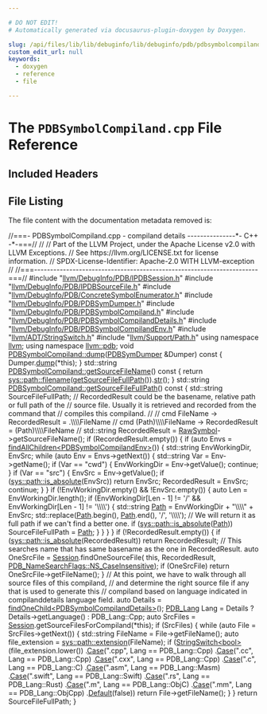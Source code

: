 ```yaml
---

# DO NOT EDIT!
# Automatically generated via docusaurus-plugin-doxygen by Doxygen.

slug: /api/files/lib/lib/debuginfo/lib/debuginfo/pdb/pdbsymbolcompiland-cpp
custom_edit_url: null
keywords:
  - doxygen
  - reference
  - file

---
```





# The `PDBSymbolCompiland.cpp` File Reference

<DoxygenPage pluginConfig={pluginConfig}>



## Included Headers

<IncludesList>
<IncludesListItem
  filePath="llvm/DebugInfo/PDB/IPDBSession.h"
  permalink="/docs/api/files/include/include/llvm/include/llvm/debuginfo/include/llvm/debuginfo/pdb/ipdbsession-h"
  isLocal="true" />
<IncludesListItem
  filePath="llvm/DebugInfo/PDB/IPDBSourceFile.h"
  permalink="/docs/api/files/include/include/llvm/include/llvm/debuginfo/include/llvm/debuginfo/pdb/ipdbsourcefile-h"
  isLocal="true" />
<IncludesListItem
  filePath="llvm/DebugInfo/PDB/ConcreteSymbolEnumerator.h"
  permalink="/docs/api/files/include/include/llvm/include/llvm/debuginfo/include/llvm/debuginfo/pdb/concretesymbolenumerator-h"
  isLocal="true" />
<IncludesListItem
  filePath="llvm/DebugInfo/PDB/PDBSymDumper.h"
  permalink="/docs/api/files/include/include/llvm/include/llvm/debuginfo/include/llvm/debuginfo/pdb/pdbsymdumper-h"
  isLocal="true" />
<IncludesListItem
  filePath="llvm/DebugInfo/PDB/PDBSymbolCompiland.h"
  permalink="/docs/api/files/include/include/llvm/include/llvm/debuginfo/include/llvm/debuginfo/pdb/pdbsymbolcompiland-h"
  isLocal="true" />
<IncludesListItem
  filePath="llvm/DebugInfo/PDB/PDBSymbolCompilandDetails.h"
  permalink="/docs/api/files/include/include/llvm/include/llvm/debuginfo/include/llvm/debuginfo/pdb/pdbsymbolcompilanddetails-h"
  isLocal="true" />
<IncludesListItem
  filePath="llvm/DebugInfo/PDB/PDBSymbolCompilandEnv.h"
  permalink="/docs/api/files/include/include/llvm/include/llvm/debuginfo/include/llvm/debuginfo/pdb/pdbsymbolcompilandenv-h"
  isLocal="true" />
<IncludesListItem
  filePath="llvm/ADT/StringSwitch.h"
  permalink="/docs/api/files/include/include/llvm/include/llvm/adt/stringswitch-h"
  isLocal="true" />
<IncludesListItem
  filePath="llvm/Support/Path.h"
  permalink="/docs/api/files/include/include/llvm/include/llvm/support/path-h"
  isLocal="true" />
</IncludesList>


## File Listing

The file content with the documentation metadata removed is:

<ProgramListing>

<Link id="l00001" /><CodeLine lineNumber="1"><span class="doxyHighlightComment">//===- PDBSymbolCompiland.cpp - compiland details ---------------&#42;- C++ -&#42;-===//</span></CodeLine>
<Link id="l00002" /><CodeLine lineNumber="2"><span class="doxyHighlightComment">//</span></CodeLine>
<Link id="l00003" /><CodeLine lineNumber="3"><span class="doxyHighlightComment">// Part of the LLVM Project, under the Apache License v2.0 with LLVM Exceptions.</span></CodeLine>
<Link id="l00004" /><CodeLine lineNumber="4"><span class="doxyHighlightComment">// See https://llvm.org/LICENSE.txt for license information.</span></CodeLine>
<Link id="l00005" /><CodeLine lineNumber="5"><span class="doxyHighlightComment">// SPDX-License-Identifier: Apache-2.0 WITH LLVM-exception</span></CodeLine>
<Link id="l00006" /><CodeLine lineNumber="6"><span class="doxyHighlightComment">//</span></CodeLine>
<Link id="l00007" /><CodeLine lineNumber="7"><span class="doxyHighlightComment">//===----------------------------------------------------------------------===//</span></CodeLine>
<Link id="l00008" /><CodeLine lineNumber="8"></CodeLine>
<Link id="l00009" /><CodeLine lineNumber="9"><span class="doxyHighlightPreprocessor">#include &quot;<a href="/docs/api/files/include/include/llvm/include/llvm/debuginfo/include/llvm/debuginfo/pdb/ipdbsession-h">llvm/DebugInfo/PDB/IPDBSession.h</a>&quot;</span></CodeLine>
<Link id="l00010" /><CodeLine lineNumber="10"><span class="doxyHighlightPreprocessor">#include &quot;<a href="/docs/api/files/include/include/llvm/include/llvm/debuginfo/include/llvm/debuginfo/pdb/ipdbsourcefile-h">llvm/DebugInfo/PDB/IPDBSourceFile.h</a>&quot;</span></CodeLine>
<Link id="l00011" /><CodeLine lineNumber="11"></CodeLine>
<Link id="l00012" /><CodeLine lineNumber="12"><span class="doxyHighlightPreprocessor">#include &quot;<a href="/docs/api/files/include/include/llvm/include/llvm/debuginfo/include/llvm/debuginfo/pdb/concretesymbolenumerator-h">llvm/DebugInfo/PDB/ConcreteSymbolEnumerator.h</a>&quot;</span></CodeLine>
<Link id="l00013" /><CodeLine lineNumber="13"><span class="doxyHighlightPreprocessor">#include &quot;<a href="/docs/api/files/include/include/llvm/include/llvm/debuginfo/include/llvm/debuginfo/pdb/pdbsymdumper-h">llvm/DebugInfo/PDB/PDBSymDumper.h</a>&quot;</span></CodeLine>
<Link id="l00014" /><CodeLine lineNumber="14"><span class="doxyHighlightPreprocessor">#include &quot;<a href="/docs/api/files/include/include/llvm/include/llvm/debuginfo/include/llvm/debuginfo/pdb/pdbsymbolcompiland-h">llvm/DebugInfo/PDB/PDBSymbolCompiland.h</a>&quot;</span></CodeLine>
<Link id="l00015" /><CodeLine lineNumber="15"><span class="doxyHighlightPreprocessor">#include &quot;<a href="/docs/api/files/include/include/llvm/include/llvm/debuginfo/include/llvm/debuginfo/pdb/pdbsymbolcompilanddetails-h">llvm/DebugInfo/PDB/PDBSymbolCompilandDetails.h</a>&quot;</span></CodeLine>
<Link id="l00016" /><CodeLine lineNumber="16"><span class="doxyHighlightPreprocessor">#include &quot;<a href="/docs/api/files/include/include/llvm/include/llvm/debuginfo/include/llvm/debuginfo/pdb/pdbsymbolcompilandenv-h">llvm/DebugInfo/PDB/PDBSymbolCompilandEnv.h</a>&quot;</span></CodeLine>
<Link id="l00017" /><CodeLine lineNumber="17"></CodeLine>
<Link id="l00018" /><CodeLine lineNumber="18"><span class="doxyHighlightPreprocessor">#include &quot;<a href="/docs/api/files/include/include/llvm/include/llvm/adt/stringswitch-h">llvm/ADT/StringSwitch.h</a>&quot;</span></CodeLine>
<Link id="l00019" /><CodeLine lineNumber="19"><span class="doxyHighlightPreprocessor">#include &quot;<a href="/docs/api/files/include/include/llvm/include/llvm/support/path-h">llvm/Support/Path.h</a>&quot;</span></CodeLine>
<Link id="l00020" /><CodeLine lineNumber="20"></CodeLine>
<Link id="l00021" /><CodeLine lineNumber="21"><span class="doxyHighlightKeyword">using namespace </span><span class="doxyHighlight"><a href="/docs/api/namespaces/llvm">llvm</a>;</span></CodeLine>
<Link id="l00022" /><CodeLine lineNumber="22"><span class="doxyHighlightKeyword">using namespace </span><span class="doxyHighlight"><a href="/docs/api/namespaces/llvm/pdb">llvm::pdb</a>;</span></CodeLine>
<Link id="l00023" /><CodeLine lineNumber="23"></CodeLine>
<Link id="l00024" /><CodeLine lineNumber="24" lineLink="/docs/api/classes/llvm/pdb/pdbsymbolcompiland/#ae38008c9a00f5570010cee8f743e0e5e"><span class="doxyHighlightKeywordType">void</span><span class="doxyHighlight"> <a href="/docs/api/classes/llvm/pdb/pdbsymbolcompiland/#ae38008c9a00f5570010cee8f743e0e5e">PDBSymbolCompiland::dump</a>(<a href="/docs/api/classes/llvm/pdb/pdbsymdumper">PDBSymDumper</a> &amp;Dumper)</span><span class="doxyHighlightKeyword"> const </span><span class="doxyHighlight">&#123;</span></CodeLine>
<Link id="l00025" /><CodeLine lineNumber="25"><span class="doxyHighlight">  Dumper.<a href="/docs/api/classes/llvm/pdb/pdbsymdumper/#a0a9c807b3e63885f9d510ba25ecfc6ce">dump</a>(&#42;</span><span class="doxyHighlightKeyword">this</span><span class="doxyHighlight">);</span></CodeLine>
<Link id="l00026" /><CodeLine lineNumber="26"><span class="doxyHighlight">&#125;</span></CodeLine>
<Link id="l00027" /><CodeLine lineNumber="27"></CodeLine>
<Link id="l00028" /><CodeLine lineNumber="28" lineLink="/docs/api/classes/llvm/pdb/pdbsymbolcompiland/#a09a8cb81d55088ca26ab8918686e217b"><span class="doxyHighlight">std::string <a href="/docs/api/classes/llvm/pdb/pdbsymbolcompiland/#a09a8cb81d55088ca26ab8918686e217b">PDBSymbolCompiland::getSourceFileName</a>()</span><span class="doxyHighlightKeyword"> const </span><span class="doxyHighlight">&#123;</span></CodeLine>
<Link id="l00029" /><CodeLine lineNumber="29"><span class="doxyHighlight">  </span><span class="doxyHighlightKeywordFlow">return</span><span class="doxyHighlight"> <a href="/docs/api/namespaces/llvm/sys/path/#aa56d25bb5127dd7a5831c25764f76cbe">sys::path::filename</a>(<a href="/docs/api/classes/llvm/pdb/pdbsymbolcompiland/#a10cadbc43e6950a1500f1308cb931c2d">getSourceFileFullPath</a>()).<a href="/docs/api/classes/llvm/stringref/#a223dd14e7d12bc5cea01889b972a98b2">str</a>();</span></CodeLine>
<Link id="l00030" /><CodeLine lineNumber="30"><span class="doxyHighlight">&#125;</span></CodeLine>
<Link id="l00031" /><CodeLine lineNumber="31"></CodeLine>
<Link id="l00032" /><CodeLine lineNumber="32" lineLink="/docs/api/classes/llvm/pdb/pdbsymbolcompiland/#a10cadbc43e6950a1500f1308cb931c2d"><span class="doxyHighlight">std::string <a href="/docs/api/classes/llvm/pdb/pdbsymbolcompiland/#a10cadbc43e6950a1500f1308cb931c2d">PDBSymbolCompiland::getSourceFileFullPath</a>()</span><span class="doxyHighlightKeyword"> const </span><span class="doxyHighlight">&#123;</span></CodeLine>
<Link id="l00033" /><CodeLine lineNumber="33"><span class="doxyHighlight">  std::string SourceFileFullPath;</span></CodeLine>
<Link id="l00034" /><CodeLine lineNumber="34"></CodeLine>
<Link id="l00035" /><CodeLine lineNumber="35"><span class="doxyHighlight">  </span><span class="doxyHighlightComment">// RecordedResult could be the basename, relative path or full path of the</span></CodeLine>
<Link id="l00036" /><CodeLine lineNumber="36"><span class="doxyHighlight">  </span><span class="doxyHighlightComment">// source file. Usually it is retrieved and recorded from the command that</span></CodeLine>
<Link id="l00037" /><CodeLine lineNumber="37"><span class="doxyHighlight">  </span><span class="doxyHighlightComment">// compiles this compiland.</span></CodeLine>
<Link id="l00038" /><CodeLine lineNumber="38"><span class="doxyHighlight">  </span><span class="doxyHighlightComment">//</span></CodeLine>
<Link id="l00039" /><CodeLine lineNumber="39"><span class="doxyHighlight">  </span><span class="doxyHighlightComment">//  cmd FileName          -&gt; RecordedResult = .\\\\FileName</span></CodeLine>
<Link id="l00040" /><CodeLine lineNumber="40"><span class="doxyHighlight">  </span><span class="doxyHighlightComment">//  cmd (Path)\\\\FileName  -&gt; RecordedResult = (Path)\\\\FileName</span></CodeLine>
<Link id="l00041" /><CodeLine lineNumber="41"><span class="doxyHighlight">  </span><span class="doxyHighlightComment">//</span></CodeLine>
<Link id="l00042" /><CodeLine lineNumber="42"><span class="doxyHighlight">  std::string RecordedResult = <a href="/docs/api/classes/llvm/pdb/pdbsymbol/#aedc72dbd19536e5430d4033dc82305f4">RawSymbol</a>-&gt;getSourceFileName();</span></CodeLine>
<Link id="l00043" /><CodeLine lineNumber="43"></CodeLine>
<Link id="l00044" /><CodeLine lineNumber="44"><span class="doxyHighlight">  </span><span class="doxyHighlightKeywordFlow">if</span><span class="doxyHighlight"> (RecordedResult.empty()) &#123;</span></CodeLine>
<Link id="l00045" /><CodeLine lineNumber="45"><span class="doxyHighlight">    </span><span class="doxyHighlightKeywordFlow">if</span><span class="doxyHighlight"> (</span><span class="doxyHighlightKeyword">auto</span><span class="doxyHighlight"> Envs = <a href="/docs/api/classes/llvm/pdb/pdbsymbol/#a84de898fb71434cbc866dde23a5b68f4">findAllChildren&lt;PDBSymbolCompilandEnv&gt;</a>()) &#123;</span></CodeLine>
<Link id="l00046" /><CodeLine lineNumber="46"><span class="doxyHighlight">      std::string EnvWorkingDir, EnvSrc;</span></CodeLine>
<Link id="l00047" /><CodeLine lineNumber="47"></CodeLine>
<Link id="l00048" /><CodeLine lineNumber="48"><span class="doxyHighlight">      </span><span class="doxyHighlightKeywordFlow">while</span><span class="doxyHighlight"> (</span><span class="doxyHighlightKeyword">auto</span><span class="doxyHighlight"> Env = Envs-&gt;getNext()) &#123;</span></CodeLine>
<Link id="l00049" /><CodeLine lineNumber="49"><span class="doxyHighlight">        std::string Var = Env-&gt;getName();</span></CodeLine>
<Link id="l00050" /><CodeLine lineNumber="50"><span class="doxyHighlight">        </span><span class="doxyHighlightKeywordFlow">if</span><span class="doxyHighlight"> (Var == </span><span class="doxyHighlightStringLiteral">&quot;cwd&quot;</span><span class="doxyHighlight">) &#123;</span></CodeLine>
<Link id="l00051" /><CodeLine lineNumber="51"><span class="doxyHighlight">          EnvWorkingDir = Env-&gt;getValue();</span></CodeLine>
<Link id="l00052" /><CodeLine lineNumber="52"><span class="doxyHighlight">          </span><span class="doxyHighlightKeywordFlow">continue</span><span class="doxyHighlight">;</span></CodeLine>
<Link id="l00053" /><CodeLine lineNumber="53"><span class="doxyHighlight">        &#125;</span></CodeLine>
<Link id="l00054" /><CodeLine lineNumber="54"><span class="doxyHighlight">        </span><span class="doxyHighlightKeywordFlow">if</span><span class="doxyHighlight"> (Var == </span><span class="doxyHighlightStringLiteral">&quot;src&quot;</span><span class="doxyHighlight">) &#123;</span></CodeLine>
<Link id="l00055" /><CodeLine lineNumber="55"><span class="doxyHighlight">          EnvSrc = Env-&gt;getValue();</span></CodeLine>
<Link id="l00056" /><CodeLine lineNumber="56"><span class="doxyHighlight">          </span><span class="doxyHighlightKeywordFlow">if</span><span class="doxyHighlight"> (<a href="/docs/api/namespaces/llvm/sys/path/#ac35ec1dacb408d4c65d55249c0e02474">sys::path::is&#95;absolute</a>(EnvSrc))</span></CodeLine>
<Link id="l00057" /><CodeLine lineNumber="57"><span class="doxyHighlight">            </span><span class="doxyHighlightKeywordFlow">return</span><span class="doxyHighlight"> EnvSrc;</span></CodeLine>
<Link id="l00058" /><CodeLine lineNumber="58"><span class="doxyHighlight">          RecordedResult = EnvSrc;</span></CodeLine>
<Link id="l00059" /><CodeLine lineNumber="59"><span class="doxyHighlight">          </span><span class="doxyHighlightKeywordFlow">continue</span><span class="doxyHighlight">;</span></CodeLine>
<Link id="l00060" /><CodeLine lineNumber="60"><span class="doxyHighlight">        &#125;</span></CodeLine>
<Link id="l00061" /><CodeLine lineNumber="61"><span class="doxyHighlight">      &#125;</span></CodeLine>
<Link id="l00062" /><CodeLine lineNumber="62"><span class="doxyHighlight">      </span><span class="doxyHighlightKeywordFlow">if</span><span class="doxyHighlight"> (!EnvWorkingDir.empty() &amp;&amp; !EnvSrc.empty()) &#123;</span></CodeLine>
<Link id="l00063" /><CodeLine lineNumber="63"><span class="doxyHighlight">        </span><span class="doxyHighlightKeyword">auto</span><span class="doxyHighlight"> Len = EnvWorkingDir.length();</span></CodeLine>
<Link id="l00064" /><CodeLine lineNumber="64"><span class="doxyHighlight">        </span><span class="doxyHighlightKeywordFlow">if</span><span class="doxyHighlight"> (EnvWorkingDir&#91;Len - 1&#93; != </span><span class="doxyHighlightCharLiteral">&#39;/&#39;</span><span class="doxyHighlight"> &amp;&amp; EnvWorkingDir&#91;Len - 1&#93; != </span><span class="doxyHighlightCharLiteral">&#39;\\\\&#39;</span><span class="doxyHighlight">) &#123;</span></CodeLine>
<Link id="l00065" /><CodeLine lineNumber="65"><span class="doxyHighlight">          std::string <a href="/docs/api/namespaces/llvm/pdb/#ac10322dc19a928c2dbb83ec9689dc23caac70412e939d72a9234cdebb1af5867b">Path</a> = EnvWorkingDir + </span><span class="doxyHighlightStringLiteral">&quot;\\\\&quot;</span><span class="doxyHighlight"> + EnvSrc;</span></CodeLine>
<Link id="l00066" /><CodeLine lineNumber="66"><span class="doxyHighlight">          std::replace(<a href="/docs/api/namespaces/llvm/pdb/#ac10322dc19a928c2dbb83ec9689dc23caac70412e939d72a9234cdebb1af5867b">Path</a>.begin(), <a href="/docs/api/namespaces/llvm/pdb/#ac10322dc19a928c2dbb83ec9689dc23caac70412e939d72a9234cdebb1af5867b">Path</a>.end(), </span><span class="doxyHighlightCharLiteral">&#39;/&#39;</span><span class="doxyHighlight">, </span><span class="doxyHighlightCharLiteral">&#39;\\\\&#39;</span><span class="doxyHighlight">);</span></CodeLine>
<Link id="l00067" /><CodeLine lineNumber="67"><span class="doxyHighlight">          </span><span class="doxyHighlightComment">// We will return it as full path if we can&#39;t find a better one.</span></CodeLine>
<Link id="l00068" /><CodeLine lineNumber="68"><span class="doxyHighlight">          </span><span class="doxyHighlightKeywordFlow">if</span><span class="doxyHighlight"> (<a href="/docs/api/namespaces/llvm/sys/path/#ac35ec1dacb408d4c65d55249c0e02474">sys::path::is&#95;absolute</a>(<a href="/docs/api/namespaces/llvm/pdb/#ac10322dc19a928c2dbb83ec9689dc23caac70412e939d72a9234cdebb1af5867b">Path</a>))</span></CodeLine>
<Link id="l00069" /><CodeLine lineNumber="69"><span class="doxyHighlight">            SourceFileFullPath = <a href="/docs/api/namespaces/llvm/pdb/#ac10322dc19a928c2dbb83ec9689dc23caac70412e939d72a9234cdebb1af5867b">Path</a>;</span></CodeLine>
<Link id="l00070" /><CodeLine lineNumber="70"><span class="doxyHighlight">        &#125;</span></CodeLine>
<Link id="l00071" /><CodeLine lineNumber="71"><span class="doxyHighlight">      &#125;</span></CodeLine>
<Link id="l00072" /><CodeLine lineNumber="72"><span class="doxyHighlight">    &#125;</span></CodeLine>
<Link id="l00073" /><CodeLine lineNumber="73"><span class="doxyHighlight">  &#125;</span></CodeLine>
<Link id="l00074" /><CodeLine lineNumber="74"></CodeLine>
<Link id="l00075" /><CodeLine lineNumber="75"><span class="doxyHighlight">  </span><span class="doxyHighlightKeywordFlow">if</span><span class="doxyHighlight"> (!RecordedResult.empty()) &#123;</span></CodeLine>
<Link id="l00076" /><CodeLine lineNumber="76"><span class="doxyHighlight">    </span><span class="doxyHighlightKeywordFlow">if</span><span class="doxyHighlight"> (<a href="/docs/api/namespaces/llvm/sys/path/#ac35ec1dacb408d4c65d55249c0e02474">sys::path::is&#95;absolute</a>(RecordedResult))</span></CodeLine>
<Link id="l00077" /><CodeLine lineNumber="77"><span class="doxyHighlight">      </span><span class="doxyHighlightKeywordFlow">return</span><span class="doxyHighlight"> RecordedResult;</span></CodeLine>
<Link id="l00078" /><CodeLine lineNumber="78"></CodeLine>
<Link id="l00079" /><CodeLine lineNumber="79"><span class="doxyHighlight">    </span><span class="doxyHighlightComment">// This searches name that has same basename as the one in RecordedResult.</span></CodeLine>
<Link id="l00080" /><CodeLine lineNumber="80"><span class="doxyHighlight">    </span><span class="doxyHighlightKeyword">auto</span><span class="doxyHighlight"> OneSrcFile = <a href="/docs/api/classes/llvm/pdb/pdbsymbol/#a3ae1db01febde23d665bae01f44df67d">Session</a>.findOneSourceFile(</span></CodeLine>
<Link id="l00081" /><CodeLine lineNumber="81"><span class="doxyHighlight">        </span><span class="doxyHighlightKeyword">this</span><span class="doxyHighlight">, RecordedResult, <a href="/docs/api/namespaces/llvm/pdb/#a1d1b2eadb80309d27efbb727411c54ecaa380321aa205806f65896c4ae00291c7">PDB&#95;NameSearchFlags::NS&#95;CaseInsensitive</a>);</span></CodeLine>
<Link id="l00082" /><CodeLine lineNumber="82"><span class="doxyHighlight">    </span><span class="doxyHighlightKeywordFlow">if</span><span class="doxyHighlight"> (OneSrcFile)</span></CodeLine>
<Link id="l00083" /><CodeLine lineNumber="83"><span class="doxyHighlight">      </span><span class="doxyHighlightKeywordFlow">return</span><span class="doxyHighlight"> OneSrcFile-&gt;getFileName();</span></CodeLine>
<Link id="l00084" /><CodeLine lineNumber="84"><span class="doxyHighlight">  &#125;</span></CodeLine>
<Link id="l00085" /><CodeLine lineNumber="85"></CodeLine>
<Link id="l00086" /><CodeLine lineNumber="86"><span class="doxyHighlight">  </span><span class="doxyHighlightComment">// At this point, we have to walk through all source files of this compiland,</span></CodeLine>
<Link id="l00087" /><CodeLine lineNumber="87"><span class="doxyHighlight">  </span><span class="doxyHighlightComment">// and determine the right source file if any that is used to generate this</span></CodeLine>
<Link id="l00088" /><CodeLine lineNumber="88"><span class="doxyHighlight">  </span><span class="doxyHighlightComment">// compiland based on language indicated in compilanddetails language field.</span></CodeLine>
<Link id="l00089" /><CodeLine lineNumber="89"><span class="doxyHighlight">  </span><span class="doxyHighlightKeyword">auto</span><span class="doxyHighlight"> Details = <a href="/docs/api/classes/llvm/pdb/pdbsymbol/#a3b6a0b10e4bbd63d238a2bfa8bdf2bd2">findOneChild&lt;PDBSymbolCompilandDetails&gt;</a>();</span></CodeLine>
<Link id="l00090" /><CodeLine lineNumber="90"><span class="doxyHighlight">  <a href="/docs/api/namespaces/llvm/pdb/#ade90db04981678b03bc2909e6b498eb4">PDB&#95;Lang</a> Lang = Details ? Details-&gt;getLanguage() : PDB&#95;Lang::Cpp;</span></CodeLine>
<Link id="l00091" /><CodeLine lineNumber="91"><span class="doxyHighlight">  </span><span class="doxyHighlightKeyword">auto</span><span class="doxyHighlight"> SrcFiles = <a href="/docs/api/classes/llvm/pdb/pdbsymbol/#a3ae1db01febde23d665bae01f44df67d">Session</a>.getSourceFilesForCompiland(&#42;</span><span class="doxyHighlightKeyword">this</span><span class="doxyHighlight">);</span></CodeLine>
<Link id="l00092" /><CodeLine lineNumber="92"><span class="doxyHighlight">  </span><span class="doxyHighlightKeywordFlow">if</span><span class="doxyHighlight"> (SrcFiles) &#123;</span></CodeLine>
<Link id="l00093" /><CodeLine lineNumber="93"><span class="doxyHighlight">    </span><span class="doxyHighlightKeywordFlow">while</span><span class="doxyHighlight"> (</span><span class="doxyHighlightKeyword">auto</span><span class="doxyHighlight"> File = SrcFiles-&gt;getNext()) &#123;</span></CodeLine>
<Link id="l00094" /><CodeLine lineNumber="94"><span class="doxyHighlight">      std::string FileName = File-&gt;getFileName();</span></CodeLine>
<Link id="l00095" /><CodeLine lineNumber="95"><span class="doxyHighlight">      </span><span class="doxyHighlightKeyword">auto</span><span class="doxyHighlight"> file&#95;extension = <a href="/docs/api/namespaces/llvm/sys/path/#ad1056825d31bf187d0be430c51aac281">sys::path::extension</a>(FileName);</span></CodeLine>
<Link id="l00096" /><CodeLine lineNumber="96"><span class="doxyHighlight">      </span><span class="doxyHighlightKeywordFlow">if</span><span class="doxyHighlight"> (<a href="/docs/api/classes/llvm/stringswitch">StringSwitch&lt;bool&gt;</a>(file&#95;extension.lower())</span></CodeLine>
<Link id="l00097" /><CodeLine lineNumber="97"><span class="doxyHighlight">              .<a href="/docs/api/classes/llvm/stringswitch/#a3de12858bdbbd0b3da179d508ff2be75">Case</a>(</span><span class="doxyHighlightStringLiteral">&quot;.cpp&quot;</span><span class="doxyHighlight">, Lang == PDB&#95;Lang::Cpp)</span></CodeLine>
<Link id="l00098" /><CodeLine lineNumber="98"><span class="doxyHighlight">              .<a href="/docs/api/classes/llvm/stringswitch/#a3de12858bdbbd0b3da179d508ff2be75">Case</a>(</span><span class="doxyHighlightStringLiteral">&quot;.cc&quot;</span><span class="doxyHighlight">, Lang == PDB&#95;Lang::Cpp)</span></CodeLine>
<Link id="l00099" /><CodeLine lineNumber="99"><span class="doxyHighlight">              .<a href="/docs/api/classes/llvm/stringswitch/#a3de12858bdbbd0b3da179d508ff2be75">Case</a>(</span><span class="doxyHighlightStringLiteral">&quot;.cxx&quot;</span><span class="doxyHighlight">, Lang == PDB&#95;Lang::Cpp)</span></CodeLine>
<Link id="l00100" /><CodeLine lineNumber="100"><span class="doxyHighlight">              .<a href="/docs/api/classes/llvm/stringswitch/#a3de12858bdbbd0b3da179d508ff2be75">Case</a>(</span><span class="doxyHighlightStringLiteral">&quot;.c&quot;</span><span class="doxyHighlight">, Lang == PDB&#95;Lang::C)</span></CodeLine>
<Link id="l00101" /><CodeLine lineNumber="101"><span class="doxyHighlight">              .<a href="/docs/api/classes/llvm/stringswitch/#a3de12858bdbbd0b3da179d508ff2be75">Case</a>(</span><span class="doxyHighlightStringLiteral">&quot;.asm&quot;</span><span class="doxyHighlight">, Lang == PDB&#95;Lang::Masm)</span></CodeLine>
<Link id="l00102" /><CodeLine lineNumber="102"><span class="doxyHighlight">              .<a href="/docs/api/classes/llvm/stringswitch/#a3de12858bdbbd0b3da179d508ff2be75">Case</a>(</span><span class="doxyHighlightStringLiteral">&quot;.swift&quot;</span><span class="doxyHighlight">, Lang == PDB&#95;Lang::Swift)</span></CodeLine>
<Link id="l00103" /><CodeLine lineNumber="103"><span class="doxyHighlight">              .<a href="/docs/api/classes/llvm/stringswitch/#a3de12858bdbbd0b3da179d508ff2be75">Case</a>(</span><span class="doxyHighlightStringLiteral">&quot;.rs&quot;</span><span class="doxyHighlight">, Lang == PDB&#95;Lang::Rust)</span></CodeLine>
<Link id="l00104" /><CodeLine lineNumber="104"><span class="doxyHighlight">              .<a href="/docs/api/classes/llvm/stringswitch/#a3de12858bdbbd0b3da179d508ff2be75">Case</a>(</span><span class="doxyHighlightStringLiteral">&quot;.m&quot;</span><span class="doxyHighlight">, Lang == PDB&#95;Lang::ObjC)</span></CodeLine>
<Link id="l00105" /><CodeLine lineNumber="105"><span class="doxyHighlight">              .<a href="/docs/api/classes/llvm/stringswitch/#a3de12858bdbbd0b3da179d508ff2be75">Case</a>(</span><span class="doxyHighlightStringLiteral">&quot;.mm&quot;</span><span class="doxyHighlight">, Lang == PDB&#95;Lang::ObjCpp)</span></CodeLine>
<Link id="l00106" /><CodeLine lineNumber="106"><span class="doxyHighlight">              .<a href="/docs/api/classes/llvm/stringswitch/#a7f0e82e8a818ca43926fceb49be81661">Default</a>(</span><span class="doxyHighlightKeyword">false</span><span class="doxyHighlight">))</span></CodeLine>
<Link id="l00107" /><CodeLine lineNumber="107"><span class="doxyHighlight">        </span><span class="doxyHighlightKeywordFlow">return</span><span class="doxyHighlight"> File-&gt;getFileName();</span></CodeLine>
<Link id="l00108" /><CodeLine lineNumber="108"><span class="doxyHighlight">    &#125;</span></CodeLine>
<Link id="l00109" /><CodeLine lineNumber="109"><span class="doxyHighlight">  &#125;</span></CodeLine>
<Link id="l00110" /><CodeLine lineNumber="110"></CodeLine>
<Link id="l00111" /><CodeLine lineNumber="111"><span class="doxyHighlight">  </span><span class="doxyHighlightKeywordFlow">return</span><span class="doxyHighlight"> SourceFileFullPath;</span></CodeLine>
<Link id="l00112" /><CodeLine lineNumber="112"><span class="doxyHighlight">&#125;</span></CodeLine>

</ProgramListing>


</DoxygenPage>
